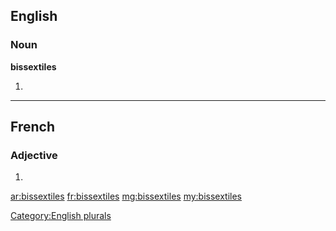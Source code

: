 ==English==

===Noun===
'''bissextiles'''

# {{plural of|bissextile}}

[[Category:English plurals]]

----

==French==

===Adjective===
{{fr-adj-form|f|p}}

# {{form of|feminine plural|bissextil|lang=fr}}

[[ar:bissextiles]]
[[fr:bissextiles]]
[[mg:bissextiles]]
[[my:bissextiles]]